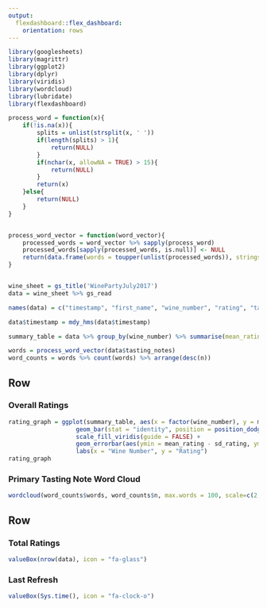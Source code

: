 ```yaml
---
output: 
  flexdashboard::flex_dashboard:
    orientation: rows
---
```


<style>

body {
  padding-top:10px
}

.navbar{
  visibility: hidden
}

</style>

```r

library(googlesheets)
library(magrittr)
library(ggplot2)
library(dplyr)
library(viridis)
library(wordcloud)
library(lubridate)
library(flexdashboard)

process_word = function(x){ 
    if(!is.na(x)){
        splits = unlist(strsplit(x, ' '))
        if(length(splits) > 1){
            return(NULL)
        }
        if(nchar(x, allowNA = TRUE) > 15){
            return(NULL)
        }
        return(x)
    }else{
        return(NULL)
    }
}


process_word_vector = function(word_vector){
    processed_words = word_vector %>% sapply(process_word)
    processed_words[sapply(processed_words, is.null)] <- NULL
    return(data.frame(words = toupper(unlist(processed_words)), stringsAsFactors = FALSE))
}


wine_sheet = gs_title('WinePartyJuly2017')
data = wine_sheet %>% gs_read

names(data) = c("timestamp", "first_name", "wine_number", "rating", "tasting_notes")

data$timestamp = mdy_hms(data$timestamp)

summary_table = data %>% group_by(wine_number) %>% summarise(mean_rating = mean(rating), sd_rating = sd(rating))

words = process_word_vector(data$tasting_notes)
word_counts = words %>% count(words) %>% arrange(desc(n))
```

Row
-----------------------------------------------------------------------

### Overall Ratings

```r
rating_graph = ggplot(summary_table, aes(x = factor(wine_number), y = mean_rating, fill = mean_rating)) + 
                   geom_bar(stat = "identity", position = position_dodge(), color = 'black') +
                   scale_fill_viridis(guide = FALSE) + 
                   geom_errorbar(aes(ymin = mean_rating - sd_rating, ymax = mean_rating + sd_rating), width = .2, position = position_dodge(.9)) +
                   labs(x = "Wine Number", y = "Rating")
rating_graph
```


### Primary Tasting Note Word Cloud

```r
wordcloud(word_counts$words, word_counts$n, max.words = 100, scale=c(2,.75), min.freq = 1, col = viridis(8, begin = .1, end = .95, option = 'C'))
```

Row
-----------------------------------------------------------------------

### Total Ratings

```r
valueBox(nrow(data), icon = "fa-glass")
```

### Last Refresh

```r
valueBox(Sys.time(), icon = "fa-clock-o")
```

